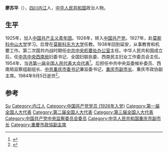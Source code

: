 '''廖苏华'''（{{bd|1904年||1984年|9月5日}}），[[四川|四川]][[内江|内江]]人，[[中华人民共和国|中华人民共和国]]政治人物。

== 生平 ==
1925年，加入[[中国共产主义青年团|中国共产主义青年团]]。1926年，转入[[中国共产党|中国共产党]]。1927年，赴[[莫斯科中山大学|莫斯科中山大学]]学习。后曾在[[莫斯科东方大学|莫斯科东方大学]]任教。1938年回到延安，从事教育和机要工作。第二次国共内战时期任[[中共中央机要处办公室|中共中央机要处办公室]]主任。中华人民共和国成立后，任[[中共中央西南局|中共中央西南局]]妇委书记、全国妇联执委、西南民主妇女工作委员会主任。1954年，当选[[第一届全国人民代表大会代表名单|第一届全国人民代表大会代表]]<ref>{{cite book|author=全国人民代表大会常务委员会办公厅|title=中华人民共和国第一届全国人民代表大会代表名单|year=1955年|publisher=全国人民代表大会常务委员会办公厅|url=http://book.ucdrs.superlib.net/views/specific/2929/bookDetail.jsp?dxNumber=000005772167&d=546843D0AE2464CD1C95896344A85614&fenlei=04070402|access-date=2015-01-27|archive-date=2019-01-24|archive-url=https://web.archive.org/web/20190124105450/http://book.ucdrs.superlib.net/views/specific/2929/bookDetail.jsp?dxNumber=000005772167&d=546843D0AE2464CD1C95896344A85614&fenlei=04070402|dead-url=no}}</ref>。后担任中共中央监委候补委员、西南局监察组副组长、[[中共重庆市委书记|中共重庆市委书记]]兼监委书记，[[重庆市副市长|重庆市副市长]]、重庆市政协副主席。1984年9月5日逝世<ref>{{Cite book|title=中国廖氏通书|last=廖国柱主编|first=|publisher=南宁：广西民族出版社|year=1997.12|isbn=7-5363-3116-9|location=|pages=760}}</ref>。

== 参考 ==
{{reflist}}

{{中华全国民主妇女联合会第二届执行委员会}}

{{Authority control}}
{{DEFAULTSORT:Liao廖}}
[[Category:廖姓|Su]]
[[Category:内江人|Category:内江人]]
[[Category:中国共产党党员_(1926年入党)|Category:中国共产党党员 (1926年入党)]]
[[Category:第一届全国人大代表|Category:第一届全国人大代表]]
[[Category:第二届全国人大代表|Category:第二届全国人大代表]]
[[Category:第三届全国人大代表|Category:第三届全国人大代表]]
[[Category:中国共产党中央监察委员会委员|Category:中国共产党中央监察委员会委员]]
[[Category:中华人民共和国重庆市副市长|Category:中华人民共和国重庆市副市长]]
[[Category:重慶市政協副主席|Category:重慶市政協副主席]]